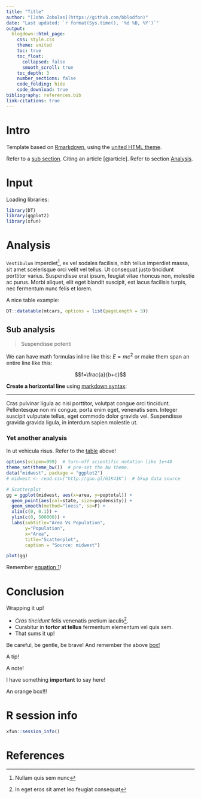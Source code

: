 ```yaml
---
title: "Title"
author: "[John Zobolas](https://github.com/bblodfon)"
date: "Last updated: `r format(Sys.time(), '%d %B, %Y')`"
output:
  blogdown::html_page:
    css: style.css
    theme: united
    toc: true
    toc_float:
      collapsed: false
      smooth_scroll: true
    toc_depth: 3
    number_sections: false
    code_folding: hide
    code_download: true
bibliography: references.bib
link-citations: true
---
```


# Intro {-}

Template based on [Rmarkdown](https://bookdown.org/yihui/rmarkdown/), using the [united HTML theme](https://bootswatch.com/united/).

Refer to a [sub section](#sub-analysis). 
Citing an article [@article]. 
Refer to section [Analysis].

# Input {-}

Loading libraries:
```r
library(DT)
library(ggplot2)
library(xfun)
```

# Analysis {-}

`Vestibulum` imperdiet^[Nullam quis sem nunc], ex vel sodales facilisis, nibh tellus imperdiet massa, sit amet scelerisque orci velit vel tellus. Ut consequat justo tincidunt porttitor varius. Suspendisse erat ipsum, feugiat vitae rhoncus non, molestie ac purus. Morbi aliquet, elit eget blandit suscipit, est lacus facilisis turpis, nec fermentum nunc felis et lorem.

::: {#Table1}
A nice table example:
:::

```r
DT::datatable(mtcars, options = list(pageLength = 3))
```

## Sub analysis {-}

> Suspendisse potenti

We can have math formulas inline like this: $E=mc^2$ or make them span an entire line like this:

::: {#eq1} 
:::

$$f=\frac{a}{b+c}$$

**Create a horizontal line** using [markdown syntax](https://commonmark.org/help/):

----

Cras pulvinar ligula ac nisi porttitor, volutpat congue orci tincidunt. Pellentesque non mi congue, porta enim eget, venenatis sem. Integer suscipit vulputate tellus, eget commodo dolor gravida vel. Suspendisse gravida gravida ligula, in interdum sapien molestie ut.

### Yet another analysis {-}

::: {.blue-box}
In ut vehicula risus.
Refer to the [table](#Table1) above!
:::

```r
options(scipen=999)  # turn-off scientific notation like 1e+48
theme_set(theme_bw())  # pre-set the bw theme.
data("midwest", package = "ggplot2")
# midwest <- read.csv("http://goo.gl/G1K41K")  # bkup data source

# Scatterplot
gg = ggplot(midwest, aes(x=area, y=poptotal)) + 
  geom_point(aes(col=state, size=popdensity)) + 
  geom_smooth(method="loess", se=F) + 
  xlim(c(0, 0.1)) + 
  ylim(c(0, 500000)) + 
  labs(subtitle="Area Vs Population", 
       y="Population", 
       x="Area", 
       title="Scatterplot", 
       caption = "Source: midwest")

plot(gg)
```

Remember [equation 1](#eq1)!

# Conclusion {-}

::: {#box1 .green-box}
Wrapping it up!
:::

::: {#box2 .info-box .caution}
- *Cras tincidunt* felis venenatis pretium iaculis^[In eget eros sit amet leo feugiat consequat]. 
- Curabitur in **tortor at tellus** fermentum elementum vel quis sem.
- That sums it up!
:::

::: {#box3 .info-box .warning}
Be careful, be gentle, be brave! 
And remember the above [box!](#box1)
:::

::: {.info-box .tip}
A tip!
:::

::: {.info-box .note}
A note!
:::

::: {.info-box .important}
I have something **important** to say here!
:::

::: {#box4 .orange-box}
An orange box!!!
:::

# R session info {-}

```r
xfun::session_info()
```

# References {-}
